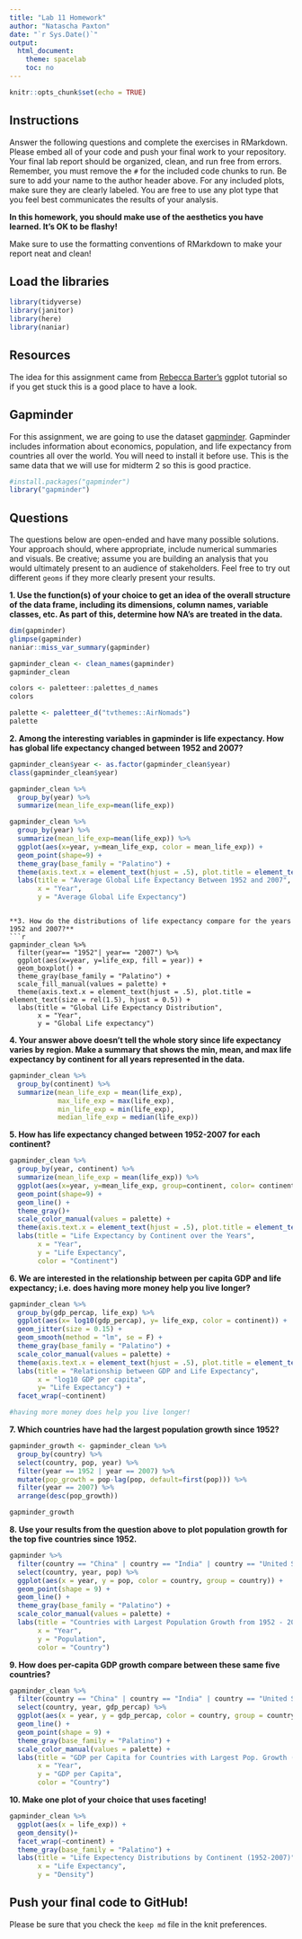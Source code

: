 ```yaml
---
title: "Lab 11 Homework"
author: "Natascha Paxton"
date: "`r Sys.Date()`"
output:
  html_document:
    theme: spacelab
    toc: no
---
```


```r
knitr::opts_chunk$set(echo = TRUE)
```

## Instructions
Answer the following questions and complete the exercises in RMarkdown. Please embed all of your code and push your final work to your repository. Your final lab report should be organized, clean, and run free from errors. Remember, you must remove the `#` for the included code chunks to run. Be sure to add your name to the author header above. For any included plots, make sure they are clearly labeled. You are free to use any plot type that you feel best communicates the results of your analysis.  

**In this homework, you should make use of the aesthetics you have learned. It's OK to be flashy!**

Make sure to use the formatting conventions of RMarkdown to make your report neat and clean!  

## Load the libraries
```r
library(tidyverse)
library(janitor)
library(here)
library(naniar)
``` 

## Resources
The idea for this assignment came from [Rebecca Barter's](http://www.rebeccabarter.com/blog/2017-11-17-ggplot2_tutorial/) ggplot tutorial so if you get stuck this is a good place to have a look.  

## Gapminder
For this assignment, we are going to use the dataset [gapminder](https://cran.r-project.org/web/packages/gapminder/index.html). Gapminder includes information about economics, population, and life expectancy from countries all over the world. You will need to install it before use. This is the same data that we will use for midterm 2 so this is good practice.
```r
#install.packages("gapminder")
library("gapminder")
```

## Questions
The questions below are open-ended and have many possible solutions. Your approach should, where appropriate, include numerical summaries and visuals. Be creative; assume you are building an analysis that you would ultimately present to an audience of stakeholders. Feel free to try out different `geoms` if they more clearly present your results.  

**1. Use the function(s) of your choice to get an idea of the overall structure of the data frame, including its dimensions, column names, variable classes, etc. As part of this, determine how NA's are treated in the data.**  
```r
dim(gapminder)
glimpse(gapminder)
naniar::miss_var_summary(gapminder)
```
```r
gapminder_clean <- clean_names(gapminder)
gapminder_clean
```
```r
colors <- paletteer::palettes_d_names
colors
```
```r
palette <- paletteer_d("tvthemes::AirNomads")
palette
```

**2. Among the interesting variables in gapminder is life expectancy. How has global life expectancy changed between 1952 and 2007?**
```r
gapminder_clean$year <- as.factor(gapminder_clean$year)
class(gapminder_clean$year)
```

```r
gapminder_clean %>% 
  group_by(year) %>% 
  summarize(mean_life_exp=mean(life_exp))
```
```r
gapminder_clean %>% 
  group_by(year) %>% 
  summarize(mean_life_exp=mean(life_exp)) %>% 
  ggplot(aes(x=year, y=mean_life_exp, color = mean_life_exp)) +
  geom_point(shape=9) +
  theme_gray(base_family = "Palatino") +
  theme(axis.text.x = element_text(hjust = .5), plot.title = element_text(size = rel(1.5), hjust = 0.5)) +
  labs(title = "Average Global Life Expectancy Between 1952 and 2007",
       x = "Year",
       y = "Average Global Life Expectancy")
```
```

**3. How do the distributions of life expectancy compare for the years 1952 and 2007?**
```r
gapminder_clean %>% 
  filter(year== "1952"| year== "2007") %>% 
  ggplot(aes(x=year, y=life_exp, fill = year)) + 
  geom_boxplot() +
  theme_gray(base_family = "Palatino") +
  scale_fill_manual(values = palette) +
  theme(axis.text.x = element_text(hjust = .5), plot.title = element_text(size = rel(1.5), hjust = 0.5)) +
  labs(title = "Global Life Expectancy Distribution",
       x = "Year",
       y = "Global Life expectancy")
```

**4. Your answer above doesn't tell the whole story since life expectancy varies by region. Make a summary that shows the min, mean, and max life expectancy by continent for all years represented in the data.**
```r
gapminder_clean %>% 
  group_by(continent) %>% 
  summarize(mean_life_exp = mean(life_exp),
            max_life_exp = max(life_exp),
            min_life_exp = min(life_exp),
            median_life_exp = median(life_exp))
```


**5. How has life expectancy changed between 1952-2007 for each continent?**
```r
gapminder_clean %>% 
  group_by(year, continent) %>% 
  summarize(mean_life_exp = mean(life_exp)) %>% 
  ggplot(aes(x=year, y=mean_life_exp, group=continent, color= continent)) + 
  geom_point(shape=9) +
  geom_line() +
  theme_gray()+
  scale_color_manual(values = palette) +
  theme(axis.text.x = element_text(hjust = .5), plot.title = element_text(size = rel(1.5), hjust = 0.5)) +
  labs(title = "Life Expectancy by Continent over the Years",
       x = "Year",
       y = "Life Expectancy",
       color = "Continent")
```

**6. We are interested in the relationship between per capita GDP and life expectancy; i.e. does having more money help you live longer?**
```r
gapminder_clean %>% 
  group_by(gdp_percap, life_exp) %>% 
  ggplot(aes(x= log10(gdp_percap), y= life_exp, color = continent)) +
  geom_jitter(size = 0.15) +
  geom_smooth(method = "lm", se = F) +
  theme_gray(base_family = "Palatino") +
  scale_color_manual(values = palette) +
  theme(axis.text.x = element_text(hjust = .5), plot.title = element_text(size = rel(1.5), hjust = .5)) +
  labs(title = "Relationship between GDP and Life Expectancy",
       x = "log10 GDP per capita",
       y= "Life Expectancy") + 
  facet_wrap(~continent)
```
```r
#having more money does help you live longer!
```

**7. Which countries have had the largest population growth since 1952?**
```r
gapminder_growth <- gapminder_clean %>% 
  group_by(country) %>% 
  select(country, pop, year) %>% 
  filter(year == 1952 | year == 2007) %>% 
  mutate(pop_growth = pop-lag(pop, default=first(pop))) %>% 
  filter(year == 2007) %>% 
  arrange(desc(pop_growth))

gapminder_growth
```

**8. Use your results from the question above to plot population growth for the top five countries since 1952.**
```r
gapminder %>% 
  filter(country == "China" | country == "India" | country == "United States" | country == "Indonesia" | country == "Brazil") %>% 
  select(country, year, pop) %>% 
  ggplot(aes(x = year, y = pop, color = country, group = country)) +
  geom_point(shape = 9) +
  geom_line() +
  theme_gray(base_family = "Palatino") +
  scale_color_manual(values = palette) +
  labs(title = "Countries with Largest Population Growth from 1952 - 2007",
       x = "Year",
       y = "Population",
       color = "Country")
```

**9. How does per-capita GDP growth compare between these same five countries?**
```r
gapminder_clean %>% 
  filter(country == "China" | country == "India" | country == "United States" | country == "Indonesia" | country == "Brazil") %>% 
  select(country, year, gdp_percap) %>% 
  ggplot(aes(x = year, y = gdp_percap, color = country, group = country)) +
  geom_line() +
  geom_point(shape = 9) +
  theme_gray(base_family = "Palatino") +
  scale_color_manual(values = palette) +
  labs(title = "GDP per Capita for Countries with Largest Pop. Growth (1952 - 2007)",
       x = "Year",
       y = "GDP per Capita",
       color = "Country")
```

**10. Make one plot of your choice that uses faceting!**
```r
gapminder_clean %>% 
  ggplot(aes(x = life_exp)) +
  geom_density()+
  facet_wrap(~continent) +
  theme_gray(base_family = "Palatino") +
  labs(title = "Life Expectency Distributions by Continent (1952-2007)",
       x = "Life Expectancy",
       y = "Density")
```


## Push your final code to GitHub!
Please be sure that you check the `keep md` file in the knit preferences. 
